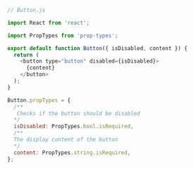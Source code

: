 ```js
// Button.js

import React from 'react';

import PropTypes from 'prop-types';

export default function Button({ isDisabled, content }) {
  return (
    <button type="button" disabled={isDisabled}>
      {content}
    </button>
  );
}

Button.propTypes = {
  /**
   Checks if the button should be disabled
  */
  isDisabled: PropTypes.bool.isRequired,
  /**
  The display content of the button
  */
  content: PropTypes.string.isRequired,
};
```